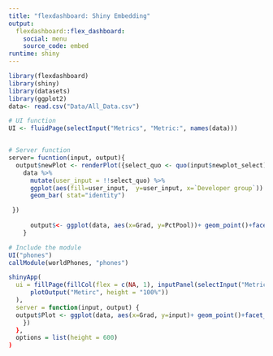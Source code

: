 ```yaml
---
title: "flexdashboard: Shiny Embedding"
output: 
  flexdashboard::flex_dashboard:
    social: menu
    source_code: embed 
runtime: shiny
---
```


```r
library(flexdashboard)
library(shiny)
library(datasets)
library(ggplot2)
data<- read.csv("Data/All_Data.csv") 
```


```r
# UI function
UI <- fluidPage(selectInput("Metrics", "Metric:", names(data)))


# Server function
server= fucntion(input, output){
  output$newPlot <- renderPlot({select_quo <- quo(input$newplot_select)
    data %>%
      mutate(user_input = !!select_quo) %>%
      ggplot(aes(fill=user_input,  y=user_input, x=`Developer group`)) + 
      geom_bar( stat="identity")

 })
  
      output$<- ggplot(data, aes(x=Grad, y=PctPool))+ geom_point()+facet_wrap(~Program)
    }

```

```r
# Include the module
UI("phones")
callModule(worldPhones, "phones")

```



```r

shinyApp(
  ui = fillPage(fillCol(flex = c(NA, 1), inputPanel(selectInput("Metric", "Metric:", choices = colnames(data))),
      plotOutput("Metirc", height = "100%"))
  ),
  server = function(input, output) {
  output$Plot <- ggplot(data, aes(x=Grad, y=input)+ geom_point()+facet_wrap(~Program))
    })
  },
  options = list(height = 600)
)

```

